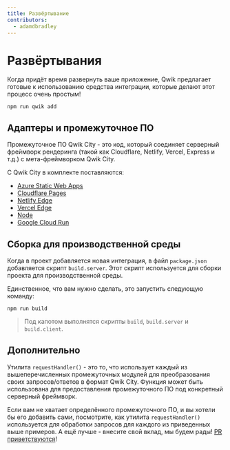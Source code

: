 ```yaml
---
title: Развёртывание
contributors:
  - adamdbradley
---
```


# Развёртывания

Когда придёт время развернуть ваше приложение, Qwik предлагает готовые к использованию средства интеграции, которые делают этот процесс очень простым!

```shell
npm run qwik add
```

## Адаптеры и промежуточное ПО

Промежуточное ПО Qwik City - это код, который соединяет серверный фреймворк рендеринга (такой как Cloudflare, Netlify, Vercel, Express и т.д.) с мета-фреймворком Qwik City.

С Qwik City в комплекте поставляются:

- [Azure Static Web Apps](../azure-swa/index.mdx)
- [Cloudflare Pages](../cloudflare-pages/index.mdx)
- [Netlify Edge](../netlify-edge/index.mdx)
- [Vercel Edge](../vercel-edge/index.mdx)
- [Node](../node/index.mdx)
- [Google Cloud Run](../cloud-run/index.mdx)

## Сборка для производственной среды

Когда в проект добавляется новая интеграция, в файл `package.json` добавляется скрипт `build.server`. Этот скрипт используется для сборки проекта для производственной среды.

Единственное, что вам нужно сделать, это запустить следующую команду:

```shell
npm run build
```

> Под капотом выполнятся скрипты `build`, `build.server` и `build.client`.

## Дополнительно

Утилита `requestHandler()` - это то, что использует каждый из вышеперечисленных промежуточных модулей для преобразования своих запросов/ответов в формат Qwik City. Функция может быть использована для предоставления промежуточного ПО под конкретный серверный фреймворк.

Если вам не хватает определённого промежуточного ПО, и вы хотели бы его добавить сами, посмотрите, как утилита `requestHandler()` используется для обработки запросов для каждого из приведенных выше примеров. А ещё лучше - внесите свой вклад, мы будем рады! [PR приветствуются](https://github.com/BuilderIO/qwik/tree/main/packages/qwik-city/middleware)!
